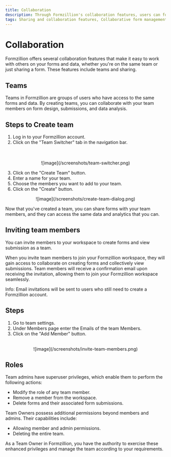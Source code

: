 ```yaml
---
title: Collaboration
description: Through Formzillion's collaboration features, users can foster a productive and cohesive work environment. The ability to create teams and share forms empowers individuals and organizations to collaborate efficiently, gather input, and work collectively towards achieving their objectives. Whether users are working within the same team or collaborating with external parties, Formzillion's collaboration features facilitate smooth cooperation and enhance productivity.
tags: Sharing and collaboration features, Collaborative form management, Teamwork on forms, docs, forms, submission, automate, backend, opensource, integrations, formzillion
---
```


# Collaboration

Formzillion offers several collaboration features that make it easy to work with others on your forms and data, whether you're on the same team or just sharing a form. These features include teams and sharing.

## Teams

Teams in Formzillion are groups of users who have access to the same forms and data. By creating teams, you can collaborate with your team members on form design, submissions, and data analysis.

## Steps to Create team

1. Log in to your Formzillion account.
2. Click on the "Team Switcher" tab in the navigation bar.

<br />
<br />
<center>![image](/screenshots/team-switcher.png)</center>

3. Click on the "Create Team" button.
4. Enter a name for your team.
5. Choose the members you want to add to your team.
6. Click on the "Create" button.

<center>![image](/screenshots/create-team-dialog.png)</center>

Now that you've created a team, you can share forms with your team members, and they can access the same data and analytics that you can.

## Inviting team members

You can invite members to your workspace to create forms and view submission as a team.

When you invite team members to join your Formzillion workspace, they will gain access to collaborate on creating forms and collectively view submissions.
Team members will receive a confirmation email upon receiving the invitation, allowing them to join your Formzillion workspace seamlessly.

Info: Email invitations will be sent to users who still need to create a Formzillion account.

## Steps

1. Go to team settings.
2. Under Members page enter the Emails of the team Members.
3. Click on the "Add Member" button.

<br />
<center>![image](/screenshots/invite-team-members.png)</center>

## Roles

Team admins have superuser privileges, which enable them to perform the following actions:

- Modify the role of any team member.
- Remove a member from the workspace.
- Delete forms and their associated form submissions.

Team Owners possess additional permissions beyond members and admins. Their capabilities include:

- Allowing member and admin permissions.
- Deleting the entire team.

As a Team Owner in Formzillion, you have the authority to exercise these enhanced privileges and manage the team according to your requirements.

